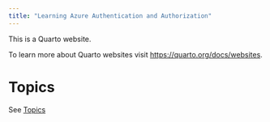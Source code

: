 ```yaml
---
title: "Learning Azure Authentication and Authorization"
---
```


This is a Quarto website.

To learn more about Quarto websites visit <https://quarto.org/docs/websites>.

# Topics

See [Topics](topics.html)
